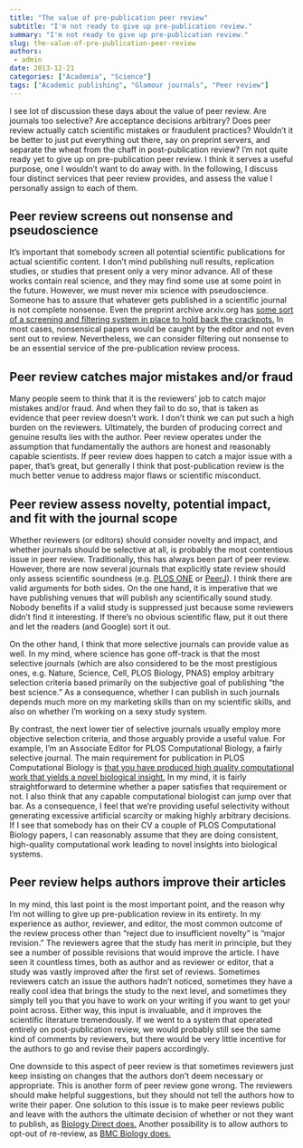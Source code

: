 ```yaml
---
title: "The value of pre-publication peer review"
subtitle: "I'm not ready to give up pre-publication review."
summary: "I'm not ready to give up pre-publication review."
slug: the-value-of-pre-publication-peer-review
authors:
 - admin
date: 2013-12-21
categories: ["Academia", "Science"]
tags: ["Academic publishing", "Glamour journals", "Peer review"]
---
```


I see lot of discussion these days about the value of peer review. Are journals too selective? Are acceptance decisions arbitrary? Does peer review actually catch scientific mistakes or fraudulent practices? Wouldn’t it be better to just put everything out there, say on preprint servers, and separate the wheat from the chaff in post-publication review? I’m not quite ready yet to give up on pre-publication peer review. I think it serves a useful purpose, one I wouldn’t want to do away with. In the following, I discuss four distinct services that peer review provides, and assess the value I personally assign to each of them.

## Peer review screens out nonsense and pseudoscience

It’s important that somebody screen all potential scientific publications for actual scientific content. I don’t mind publishing null results, replication studies, or studies that present only a very minor advance. All of these works contain real science, and they may find some use at some point in the future. However, we must never mix science with pseudoscience. Someone has to assure that whatever gets published in a scientific journal is not complete nonsense. Even the preprint archive arxiv.org has [some sort of a screening and filtering system in place to hold back the crackpots.](http://arxiv.org/help/endorsement) In most cases, nonsensical papers would be caught by the editor and not even sent out to review. Nevertheless, we can consider  filtering out nonsense to be an essential service of the pre-publication review process.

## Peer review catches major mistakes and/or fraud

Many people seem to think that it is the reviewers’ job to catch major mistakes and/or fraud. And when they fail to do so, that is taken as evidence that peer review doesn’t work. I don’t think we can put such a high burden on the reviewers. Ultimately, the burden of producing correct and genuine results lies with the author. Peer review operates under the assumption that fundamentally the authors are honest and reasonably capable scientists. If peer review does happen to catch a major issue with a paper, that’s great, but generally I think that post-publication review is the much better venue to address major flaws or scientific misconduct.

## Peer review assess novelty, potential impact, and fit with the journal scope

Whether reviewers (or editors) should consider novelty and impact, and whether journals should be selective at all, is probably the most contentious issue in peer review. Traditionally, this has always been part of peer review. However, there are now several journals that explicitly state review should only assess scientific soundness (e.g. [PLOS ONE](http://www.plosone.org/static/information) or [PeerJ](https://peerj.com/about/aims-and-scope/)). I think there are valid arguments for both sides. On the one hand, it is imperative that we have publishing venues that will publish any scientifically sound study. Nobody benefits if a valid study is suppressed just because some reviewers didn’t find it interesting. If there’s no obvious scientific flaw, put it out there and let the readers (and Google) sort it out.

On the other hand, I think that more selective journals can provide value as well. In my mind, where science has gone off-track is that the most selective journals (which are also considered to be the most prestigious ones, e.g. Nature, Science, Cell, PLOS Biology, PNAS) employ arbitrary selection criteria based primarily on the subjective goal of publishing “the best science.” As a consequence, whether I can publish in such journals depends much more on my marketing skills than on my scientific skills, and also on whether I’m working on a sexy study system.

By contrast, the next lower tier of selective journals usually employ more objective selection criteria, and those arguably provide a useful value. For example, I’m an Associate Editor for PLOS Computational Biology, a fairly selective journal. The main requirement for publication in PLOS Computational Biology is [that you have produced high quality computational work that yields a novel biological insight.](http://www.ploscompbiol.org/static/information) In my mind, it is fairly straightforward to determine whether a paper satisfies that requirement or not. I also think that any capable computational biologist can jump over that bar. As a consequence, I feel that we’re providing useful selectivity without generating excessive artificial scarcity or making highly arbitrary decisions. If I see that somebody has on their CV a couple of PLOS Computational Biology papers, I can reasonably assume that they are doing consistent, high-quality computational work leading to novel insights into biological systems.

## Peer review helps authors improve their articles

In my mind, this last point is the most important point, and the reason why I’m not willing to give up pre-publication review in its entirety. In my experience as author, reviewer, and editor, the most common outcome of the review process other than “reject due to insufficient novelty” is “major revision.” The reviewers agree that the study has merit in principle, but they see a number of possible revisions that would improve the article. I have seen it countless times, both as author and as reviewer or editor, that a study was vastly improved after the first set of reviews. Sometimes reviewers catch an issue the authors hadn’t noticed, sometimes they have a really cool idea that brings the study to the next level, and sometimes they simply tell you that you have to work on your writing if you want to get your point across. Either way, this input is invaluable, and it improves the scientific literature tremendously. If we went to a system that operated entirely on post-publication review, we would probably still see the same kind of comments by reviewers, but there would be very little incentive for the authors to go and revise their papers accordingly.

One downside to this aspect of peer review is that sometimes reviewers just keep insisting on changes that the authors don’t deem necessary or appropriate. This is another form of peer review gone wrong. The reviewers should make helpful suggestions, but they should not tell the authors how to write their paper. One solution to this issue is to make peer reviews public and leave with the authors the ultimate decision of whether or not they want to publish, as [Biology Direct does.](http://www.biologydirect.com/about) Another possibility is to allow authors to opt-out of re-review, as [BMC Biology does.](http://www.biomedcentral.com/bmcbiol/about#publication)
